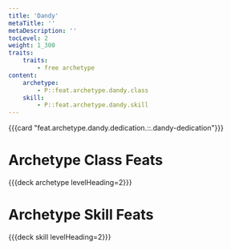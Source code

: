 ```yaml
---
title: 'Dandy'
metaTitle: ''
metaDescription: ''
tocLevel: 2
weight: 1_300
traits:
    traits:
        - free archetype
content:
    archetype:
        - P::feat.archetype.dandy.class
    skill:
        - P::feat.archetype.dandy.skill
---
```


{{{card "feat.archetype.dandy.dedication.::.dandy-dedication"}}}

# Archetype Class Feats

{{{deck archetype levelHeading=2}}}

# Archetype Skill Feats

{{{deck skill levelHeading=2}}}

